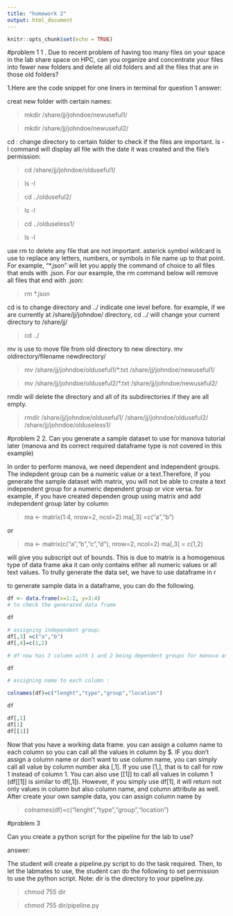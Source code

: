 ---
title: "homework 2"
output: html_document
---

```{r setup, include=FALSE}
knitr::opts_chunk$set(echo = TRUE)
```

#problem 1
1 . Due to recent problem of having too many files on your space in the lab share space on HPC, can you organize and concentrate your files into fewer new folders and delete all old folders and all the files that are in those old folders?


1.Here are the code snippet for one liners in terminal for question 1 answer:


creat new folder with certain names:

  >mkdir /share/jj/johndoe/newuseful1/
  
  >mkdir /share/jj/johndoe/newuseful2/
  
cd : change directory to certain folder to check if the files are important. ls -l command will display all file with the date it was created and the file's permission: 
  
  >cd /share/jj/johndoe/olduseful1/
  
  >ls -l 
  
  >cd ../olduseful2/
  
  >ls -l 
  
  >cd ../olduseless1/
  
  >ls -l

use rm to delete any file that are not important. asterick symbol wildcard is use to replace any letters, numbers, or symbols in file name up to that point. For example, "*.json" will let you apply the command of choice to all files that ends with .json. For our example,  the rm command below will remove all files that end with .json: 
  
  >rm *.json

cd is to change directory and ../ indicate one level before. for example, if we are currently at /share/jj/johndoe/ directory, cd ../ will change your current directory to /share/jj/

  >cd ../

mv is use to move file from old directory to new directory. mv oldirectory/filename newdirectory/

  >mv /share/jj/johndoe/olduseful1/*.txt /share/jj/johndoe/newuseful1/
  
  >mv /share/jj/johndoe/olduseful2/*.txt /share/jj/johndoe/newuseful2/

rmdir will delete the directory and all of its subdirectories if they are all empty. 

  >rmdir /share/jj/johndoe/olduseful1/ /share/jj/johndoe/olduseful2/ /share/jj/johndoe/olduseless1/
  
  
#problem 2
2. Can you generate a sample dataset to use for manova tutorial later (manova and its correct required dataframe type is not covered in this example)

In order to perform manova, we need dependent and independent groups. The indepdent group can be a numeric value or a text.Therefore, if you generate the sample dataset with matrix, you will not be able to create a text independent group for a numeric dependent group or vice versa. 
for example, if you have created dependen group using matrix and add independent group later by column:

 >ma <- matrix(1:4, nrow=2, ncol=2)
 >ma[,3] =c("a","b")

or 

 > ma <- matrix(c("a","b","c","d"), nrow=2, ncol=2)
 >ma[,3] = c(1,2)
 
will give you subscript out of bounds. This is due to matrix is a homogenous type of data frame aka it can only contains either all numeric values or all text values. To trully generate the data set, we have to use dataframe in r

to generate sample data in a dataframe, you can do the following.
```{r}
df <- data.frame(x=1:2, y=3:4)
# to check the generated data frame 

df

# assigning independent group;
df[,3] =c("a","b")
df[,4]=c(1,2)

# df now has 3 column with 1 and 2 being dependent groups for manova and 3 being independent group:

df

# assigning name to each column :

colnames(df)=c("lenght","type","group","location")

df

df[,1]
df[1]
df[[1]]

```

Now that you have a working data frame. you can assign a column name to each column so you can call all the values in column by $. IF you don't assign a column name or don't want to use column name, you can simply call all value by column number aka [,1]. If you use [1,], that is to call for row 1 instead of column 1. You can also use [[1]] to call all values in column 1 (df[[1]] is similar to df[,1]). However, if you simply use df[1], it will return not only values in column but also column name, and column attribute as well. 
After create your own sample data, you can assign column name by  
 
 >colnames(df)=c("lenght","type","group","location")

#problem 3

Can you create a python script for the pipeline for the lab to use? 

answer: 

The student will create a pipeline.py script to do the task required. Then, to let the labmates to use, the student can do the following to set permission to use the python script. Note: dir is the directory to your pipeline.py.

 >chmod 755 dir
 
 >chmod 755 dir/pipeline.py
